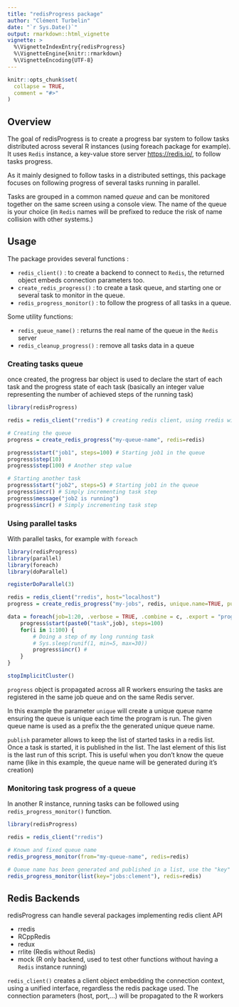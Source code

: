 ---
title: "redisProgress package"
author: "Clément Turbelin"
date: "`r Sys.Date()`"
output: rmarkdown::html_vignette
vignette: >
  %\VignetteIndexEntry{redisProgress}
  %\VignetteEngine{knitr::rmarkdown}
  %\VignetteEncoding{UTF-8}
---

```{r setup, include = FALSE}
knitr::opts_chunk$set(
  collapse = TRUE,
  comment = "#>"
)
```

## Overview

The goal of redisProgress is to create a progress bar system to follow tasks distributed across several R instances (using foreach package for example). It uses `Redis` instance, a key-value store server <https://redis.io/>,  to follow tasks progress.

As it mainly designed to follow tasks in a distributed settings, this package focuses on following progress of several tasks running in parallel.

Tasks are grouped in a common named *queue* and can be monitored together on the same screen using a console view. The name of the queue is your choice (in `Redis` names will be prefixed to reduce the risk of name collision with other systems.)

## Usage

The package provides several functions :
 
 - `redis_client()` : to create a backend to connect to `Redis`, the returned object embeds connection parameters too.
 - `create_redis_progress()` : to create a task queue, and starting one or several task to monitor in the queue.
 - `redis_progress_monitor()` : to follow the progress of all tasks in a queue.
 
Some utility functions: 

 - `redis_queue_name()` : returns the real name of the queue in the `Redis` server
 - `redis_cleanup_progress()` : remove all tasks data in a queue

### Creating tasks queue

once created, the progress bar object is used to declare the start of each task and the progress state of each task (basically an integer value representing the number of achieved steps of the running task)

```{r eval=FALSE}
library(redisProgress)

redis = redis_client("rredis") # creating redis client, using rredis with default parameters

# Creating the queue 
progress = create_redis_progress("my-queue-name", redis=redis)

progress$start("job1", steps=100) # Starting job1 in the queue
progress$step(10)
progress$step(100) # Another step value

# Starting another task
progress$start("job2", steps=5) # Starting job1 in the queue
progress$incr() # Simply incrementing task step
progress$message("job2 is running")
progress$incr() # Simply incrementing task step

```

### Using parallel tasks

With parallel tasks, for example with `foreach`

```{r eval=FALSE}
library(redisProgress)
library(parallel)
library(foreach)
library(doParallel)

registerDoParallel(3)

redis = redis_client("rredis", host="localhost")
progress = create_redis_progress("my-jobs", redis, unique.name=TRUE, publish = "jobs:clement")

data = foreach(job=1:20, .verbose = TRUE, .combine = c, .export = "progress") %dopar% {
    progress$start(paste0("task",job), steps=100)
    for(i in 1:100) {
        # Doing a step of my long running task
        # Sys.sleep(runif(1, min=5, max=30))
        progress$incr() # 
    }
}

stopImplicitCluster()
```
`progress` object is propagated across all R workers ensuring the tasks are registered in the same 
job queue and on the same Redis server.

In this example the parameter `unique` will create a unique queue name ensuring the queue is unique each time the program is run. The given queue name is used as a prefix the the generated unique queue name.

`publish` parameter allows to keep the list of started tasks in a redis list. Once a task is started, it is published in the list. The last element of this list is the last run of this script. This is useful when you don't know the queue name (like in this example, the queue name will be generated during it's creation)

### Monitoring task progress of a queue

In another R instance, running tasks can be followed using `redis_progress_monitor()` function.

```{r eval=FALSE}
library(redisProgress)

redis = redis_client("rredis") 

# Known and fixed queue name
redis_progress_monitor(from="my-queue-name", redis=redis)

# Queue name has been generated and published in a list, use the "key" parameter in a list to get the real queue name from the list
redis_progress_monitor(list(key="jobs:clement"), redis=redis)

```

## Redis Backends

redisProgress can handle several packages implementing redis client API
 
- rredis
- RCppRedis
- redux
- rrlite (Redis without Redis)
- mock (R only backend, used to test other functions without having a `Redis` instance running)

`redis_client()` creates a client object embedding the connection context, using a unified interface, regardless the
redis package used. The connection parameters (host, port,...) will be propagated to the R workers

